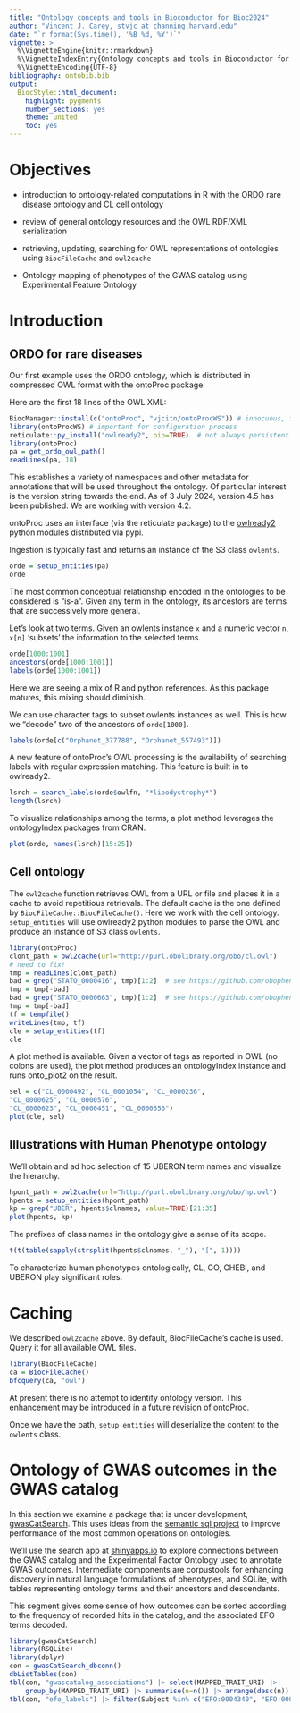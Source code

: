 ```yaml
---
title: "Ontology concepts and tools in Bioconductor for Bioc2024"
author: "Vincent J. Carey, stvjc at channing.harvard.edu"
date: "`r format(Sys.time(), '%B %d, %Y')`"
vignette: >
  %\VignetteEngine{knitr::rmarkdown}
  %\VignetteIndexEntry{Ontology concepts and tools in Bioconductor for Bioc2024}
  %\VignetteEncoding{UTF-8}
bibliography: ontobib.bib
output:
  BiocStyle::html_document:
    highlight: pygments
    number_sections: yes
    theme: united
    toc: yes
---
```


# Objectives

- introduction to ontology-related computations in R with the ORDO rare disease ontology and CL cell ontology

- review of general ontology resources and the OWL RDF/XML serialization

- retrieving, updating, searching for OWL representations of ontologies using `BiocFileCache` and `owl2cache`

- Ontology mapping of phenotypes of the GWAS catalog using
Experimental Feature Ontology

# Introduction

## ORDO for rare diseases

Our first example uses the ORDO ontology, which is distributed
in compressed OWL format
with the ontoProc package.

Here are the first 18 lines of the OWL XML:
```r
BiocManager::install(c("ontoProc", "vjcitn/ontoProcWS")) # innocuous, for use with AnVILPublish
library(ontoProcWS) # important for configuration process
reticulate::py_install("owlready2", pip=TRUE)  # not always persistent...
library(ontoProc)
pa = get_ordo_owl_path()
readLines(pa, 18)
```
This establishes a variety of namespaces and other
metadata for annotations
that will be used throughout the ontology.  Of particular
interest is the version string towards the end.  As of
3 July 2024, version 4.5 has been published.  We
are working with version 4.2.

ontoProc uses an interface (via the reticulate package)
to the 
[owlready2](https://owlready2.readthedocs.io/en/v0.42/) python modules
distributed via pypi.

Ingestion is typically fast and returns an instance of 
the S3 class `owlents`.
```r
orde = setup_entities(pa)
orde
```

The most common conceptual relationship encoded in the
ontologies to be considered is "is-a".  Given any
term in the ontology, its ancestors are terms
that are successively more general.

Let's look at two terms.  Given an owlents instance
`x` and a numeric vector `n`, `x[n]` 'subsets' the
information to the selected terms.
```r
orde[1000:1001]
ancestors(orde[1000:1001])
labels(orde[1000:1001])
```
Here we are seeing a mix of R and python references.
As this package matures, this mixing should diminish.

We can use character tags to subset owlents
instances as well.  This is how we "decode" two
of the ancestors of `orde[1000]`.

```r
labels(orde[c("Orphanet_377788", "Orphanet_557493")])
```

A new feature of ontoProc's OWL processing is the
availability of searching labels with regular expression
matching.  This feature is built in to owlready2.

```r
lsrch = search_labels(orde$owlfn, "*lipodystrophy*")
length(lsrch)
```
To visualize relationships among the terms,
a plot method leverages the ontologyIndex
packages from CRAN.

```r
plot(orde, names(lsrch)[15:25])
```

## Cell ontology

The `owl2cache` function retrieves OWL from a URL or file
and places it in a cache to avoid repetitious retrievals.  The
default cache is the one defined by `BiocFileCache::BiocFileCache()`.
Here we work with the cell ontology.  `setup_entities` will use
owlready2 python modules to parse the OWL and produce an
instance of S3 class `owlents`.

```r
library(ontoProc)
clont_path = owl2cache(url="http://purl.obolibrary.org/obo/cl.owl")
# need to fix!
tmp = readLines(clont_path)
bad = grep("STATO_0000416", tmp)[1:2]  # see https://github.com/obophenotype/cell-ontology/issues/3237
tmp = tmp[-bad]
bad = grep("STATO_0000663", tmp)[1:2]  # see https://github.com/obophenotype/cell-ontology/issues/3237
tmp = tmp[-bad]
tf = tempfile()
writeLines(tmp, tf)
cle = setup_entities(tf)
cle
```

A plot method is available.  Given a vector of tags
as reported in OWL (no colons are used), the plot method produces
an ontologyIndex instance and runs onto_plot2
on the result.

```r
sel = c("CL_0000492", "CL_0001054", "CL_0000236", 
"CL_0000625", "CL_0000576", 
"CL_0000623", "CL_0000451", "CL_0000556")
plot(cle, sel)
```

## Illustrations with Human Phenotype ontology

We'll obtain and ad hoc selection of
15 UBERON term names and visualize
the hierarchy.

```r
hpont_path = owl2cache(url="http://purl.obolibrary.org/obo/hp.owl")
hpents = setup_entities(hpont_path)
kp = grep("UBER", hpents$clnames, value=TRUE)[21:35]
plot(hpents, kp)
```

The prefixes of class names in the ontology
give a sense of its scope.
```r
t(t(table(sapply(strsplit(hpents$clnames, "_"), "[", 1))))
```

To characterize human phenotypes ontologically, 
CL, GO, CHEBI, and
UBERON play significant roles.

# Caching

We described `owl2cache` above.  By default, BiocFileCache's cache
is used.  Query it for all available OWL files.

```r
library(BiocFileCache)
ca = BiocFileCache()
bfcquery(ca, "owl")
```

At present there is no attempt to identify ontology version.
This enhancement may be introduced in a future revision of ontoProc.

Once we have the path, `setup_entities` will deserialize the content to the
`owlents` class.

# Ontology of GWAS outcomes in the GWAS catalog

In this section we examine a package that is under development,
[gwasCatSearch](https://github.com/ccb-hms/gwasCatSearch).  This uses
ideas from the [semantic sql project](https://github.com/INCATools/semantic-sql)
to improve performance of the most common operations on ontologies.

We'll use the search app at [shinyapps.io](https://vjcitn.shinyapps.io/gwasCatSearch)
to explore connections between the GWAS catalog and the Experimental Factor
Ontology used to annotate GWAS outcomes.  Intermediate components are
corpustools for enhancing discovery in natural language formulations of
phenotypes, and SQLite, with tables representing ontology terms and
their ancestors and descendants.

This segment gives some sense of how outcomes can be sorted
according to the frequency of recorded hits in the catalog,
and the associated EFO terms decoded.
```r
library(gwasCatSearch)
library(RSQLite)
library(dplyr)
con = gwasCatSearch_dbconn()
dbListTables(con)
tbl(con, "gwascatalog_associations") |> select(MAPPED_TRAIT_URI) |> 
    group_by(MAPPED_TRAIT_URI) |> summarise(n=n()) |> arrange(desc(n))
tbl(con, "efo_labels") |> filter(Subject %in% c("EFO:0004340", "EFO:0004612"))
```
